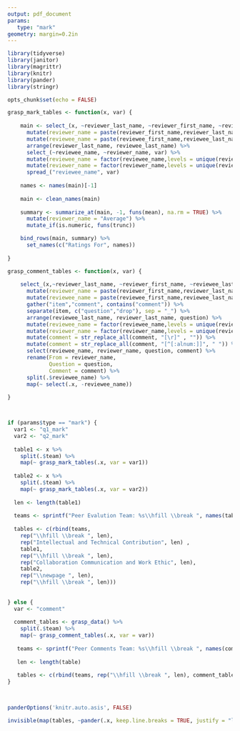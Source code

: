 ```yaml
---
output: pdf_document
params: 
   type: "mark"
geometry: margin=0.2in
---
```

```r

library(tidyverse)
library(janitor)
library(magrittr)
library(knitr)
library(pander)
library(stringr)

opts_chunk$set(echo = FALSE)

grasp_mark_tables <- function(x, var) {
  
    main <- select_(x, ~reviewer_last_name, ~reviewer_first_name, ~reviewee_last_name, ~reviewee_first_name, var) %>% 
      mutate(reviewer_name = paste(reviewer_first_name,reviewer_last_name, sep = " ")) %>% 
      mutate(reviewee_name = paste(reviewee_first_name,reviewee_last_name, sep = " ")) %>% 
      arrange(reviewer_last_name, reviewee_last_name) %>%
      select_(~reviewee_name, ~reviewer_name, var) %>%
      mutate(reviewee_name = factor(reviewee_name,levels = unique(reviewee_name))) %>% 
      mutate(reviewer_name = factor(reviewer_name,levels = unique(reviewer_name))) %>% 
      spread_("reviewee_name", var) 
    
    names <- names(main)[-1]
    
    main <- clean_names(main)
    
    summary <- summarize_at(main, -1, funs(mean), na.rm = TRUE) %>% 
      mutate(reviewer_name = "Average") %>% 
      mutate_if(is.numeric, funs(trunc))

    bind_rows(main, summary) %>% 
      set_names(c("Ratings For", names)) 
  
}

grasp_comment_tables <- function(x, var) {
  
    select_(x,~reviewer_last_name, ~reviewer_first_name, ~reviewee_last_name, ~reviewee_first_name, ~contains(var)) %>% 
      mutate(reviewer_name = paste(reviewer_first_name,reviewer_last_name, sep = " ")) %>% 
      mutate(reviewee_name = paste(reviewee_first_name,reviewee_last_name, sep = " ")) %>% 
      gather("item","comment", contains("comment")) %>% 
      separate(item, c("question","drop"), sep = "_") %>% 
      arrange(reviewee_last_name, reviewer_last_name, question) %>% 
      mutate(reviewee_name = factor(reviewee_name,levels = unique(reviewee_name))) %>% 
      mutate(reviewer_name = factor(reviewer_name,levels = unique(reviewer_name))) %>% 
      mutate(comment = str_replace_all(comment, "[\r]" , "")) %>% 
      mutate(comment = str_replace_all(comment, "[^[:alnum:]]", " ")) %>% 
      select(reviewee_name, reviewer_name, question, comment) %>% 
      rename(From = reviewer_name,
             Question = question,
             Comment = comment) %>% 
      split(.$reviewee_name) %>% 
      map(~ select(.x, -reviewee_name)) 
      
}




```


```r

if (params$type == "mark") {
  var1 <- "q1_mark"
  var2 <- "q2_mark"
  
  table1 <- x %>%
    split(.$team) %>%
    map(~ grasp_mark_tables(.x, var = var1))
  
  table2 <- x %>%
    split(.$team) %>%
    map(~ grasp_mark_tables(.x, var = var2))
  
  len <- length(table1)
  
  teams <- sprintf("Peer Evalution Team: %s\\hfill \\break ", names(table1))
  
  tables <- c(rbind(teams,
    rep("\\hfill \\break ", len),
    rep("Intellectual and Technical Contribution", len) ,
    table1,
    rep("\\hfill \\break ", len),
    rep("Collaboration Communication and Work Ethic", len),
    table2,
    rep("\\newpage ", len),
    rep("\\hfill \\break ", len)))
  
  
} else {
  var <- "comment"
  
  comment_tables <- grasp_data() %>% 
    split(.$team) %>% 
    map(~ grasp_comment_tables(.x, var = var))
  
   teams <- sprintf("Peer Comments Team: %s\\hfill \\break ", names(comment_tables))
  
   len <- length(table)
  
   tables <- c(rbind(teams, rep("\\hfill \\break ", len), comment_tables, rep("\\newpage ", len), rep("\\hfill \\break ", len)))
}

 
```
\footnotesize
```r
panderOptions('knitr.auto.asis', FALSE)

invisible(map(tables, ~pander(.x, keep.line.breaks = TRUE, justify = "left", split.cell = 50, split.table = Inf, digits = 0, style = 'simple')))
```

